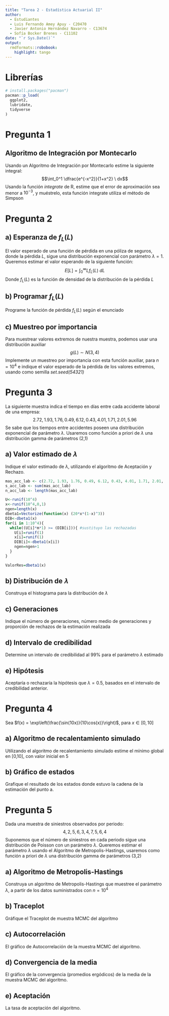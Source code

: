 ```yaml
---
title: "Tarea 2 - Estadística Actuarial II"
author: 
  - Estudiantes
  - Luis Fernando Amey Apuy - C20470
  - Javier Antonio Hernández Navarro - C13674
  - Sofía Bocker Brenes - C11102
date: "`r Sys.Date()`"
output: 
  rmdformats::robobook:
    highlight: tango
---
```


# Librerías

```r
# install.packages("pacman")
pacman::p_load(
  ggplot2, 
  lubridate,
  tidyverse
)
```

# Pregunta 1

## Algoritmo de Integración por Montecarlo
Usando un Algoritmo de Integración por Montecarlo estime la siguiente integral: 
$$\int_0^1 \dfrac{e^{-x^2}}{1+x^2} \ dx$$ 
Usando la función _integrate_ de R, estime que el error de aproximación sea menor a $10^{-3}$, y muéstrelo, esta función integrate utiliza el método de Simpson


# Pregunta 2

## a) Esperanza de $f_L(L)$
El valor esperado de una función de pérdida en una póliza de seguros, donde la pérdida $L$, sigue una distribución exponencial con parámetro $\lambda = 1$. Queremos estimar el valor esperando de la siguiente función: 
$$E[L] = \int_0^\infty Lf_L(L) \ dL$$
Donde $f_L(L)$ es la función de densidad de la distribución de la pérdida $L$

## b) Programar $f_L(L)$
Programe la función de pérdida $f_L(L)$ según el enunciado

## c) Muestreo por importancia
Para muestrear valores extremos de nuestra muestra, podemos usar una distribución auxiliar
$$g(L) \sim N(3,4)$$
Implemente un muestreo por importancia con esta función auxiliar, para $n = 10^4$ e indique el valor esperado de la pérdida de los valores extremos, usando como semilla _set.seed(54321)_

# Pregunta 3
La siguiente muestra indica el tiempo en días entre cada accidente laboral de una empresa:
$$2.72, 1.93, 1.76, 0.49, 6.12, 0.43, 4.01, 1.71, 2.01, 5.96$$
Se sabe que los tiempos entre accidentes poseen una distribución exponencial de parámetro $\lambda$. Usaremos como función a priori de $\lambda$ una distribución gamma de parámetros (2,1)

## a) Valor estimado de 𝜆
Indique el valor estimado de $\lambda$, utilizando el algoritmo de Aceptación y Rechazo.

```r
mas_acc_lab <- c(2.72, 1.93, 1.76, 0.49, 6.12, 0.43, 4.01, 1.71, 2.01, 5.96)
s_acc_lab <- sum(mas_acc_lab)
n_acc_lab <- length(mas_acc_lab)
```

```r
U<-runif(10^4)
x<-runif(10^4,0,1)
ngen=length(x)
dbeta1=Vectorize(function(x) (20*x*(1-x)^3))
DIB<-dbeta1(x)
for(i in 1:10^4){
  while((U[i]*m*1) >= (DIB[i])){ #sustituyo las rechazadas
    U[i]=runif(1)
    x[i]=runif(1)
    DIB[i]<-dbeta1(x[i])
    ngen=ngen+1
  }
}

ValorRes=dbeta1(x)

```



## b) Distribución de 𝜆
Construya el histograma para la distribución de $\lambda$

## c) Generaciones
Indique el número de generaciones, número medio de generaciones y proporción de rechazos de la estimación realizada

## d) Intervalo de credibilidad
Determine un intervalo de credibilidad al 99% para el parámetro $\lambda$ estimado

## e) Hipótesis
Aceptaría o rechazaría la hipótesis que $\lambda = 0.5$, basados en el intervalo de credibilidad anterior. 

# Pregunta 4
Sea $f(x) = \exp\left(\frac{\sin(10x)}{10\cos(x)}\right)$, para $x \in [0,10]$

## a) Algoritmo de recalentamiento simulado
Utilizando el algoritmo de recalentamiento simulado estime el mínimo global en [0,10], con valor inicial en 5

## b) Gráfico de estados 
Grafique el resultado de los estados donde estuvo la cadena de la estimación del punto a.

# Pregunta 5
Dada una muestra de siniestros observados por periodo:
$$4,2,5,6,3,4,7,5,6,4$$
Suponemos que el número de siniestros en cada periodo sigue una distribución de Poisson con un parámetro $\lambda$. Queremos estimar el parámetro $\lambda$ usando el Algoritmo de Metropolis-Hastings, usaremos como función a priori de $\lambda$ una distribución gamma de parámetros (3,2)

## a) Algoritmo de Metropolis-Hastings
Construya un algoritmo de Metropolis-Hastings que muestree el parámetro $\lambda$, a partir de los datos suministrados con $n = 10^4$

## b) Traceplot
Gráfique el Traceplot de muestra MCMC del algoritmo

## c) Autocorrelación
El gráfico de Autocorrelación de la muestra MCMC del algoritmo.

## d) Convergencia de la media
El gráfico de la convergencia (promedios ergódicos) de la media de la muestra MCMC del algoritmo.

## e) Aceptación
La tasa de aceptación del algoritmo.


